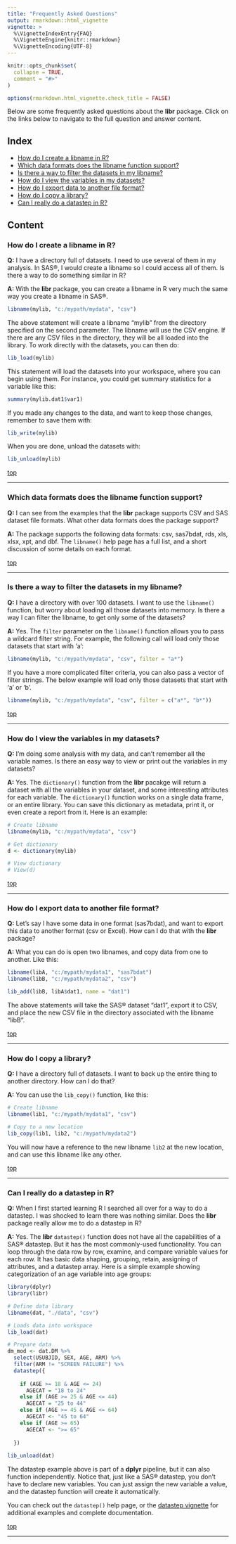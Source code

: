 ```yaml
---
title: "Frequently Asked Questions"
output: rmarkdown::html_vignette
vignette: >
  %\VignetteIndexEntry{FAQ}
  %\VignetteEngine{knitr::rmarkdown}
  %\VignetteEncoding{UTF-8}
---
```


```r
knitr::opts_chunk$set(
  collapse = TRUE,
  comment = "#>"
)

options(rmarkdown.html_vignette.check_title = FALSE)

```

Below are some frequently asked questions about the **libr** package. Click
on the links below to navigate to the full question and answer content.

## Index{#top}

* [How do I create a libname in R?](#libname)
* [Which data formats does the libname function support?](#formats)
* [Is there a way to filter the datasets in my libname?](#filter)
* [How do I view the variables in my datasets?](#dictionary)
* [How do I export data to another file format?](#export)
* [How do I copy a library?](#copy)
* [Can I really do a datastep in R?](#datastep)


## Content

### How do I create a libname in R? {#libname}

**Q:** I have a directory full of datasets.  I need to use several of them
in my analysis.  In SAS®, I would create a libname so I could access all of them.
Is there a way to do something similar in R?

**A:** With the **libr** package, you can create a libname in R very 
much the same way you create a libname in SAS®.  
```r
libname(mylib, "c:/mypath/mydata", "csv")

```
The above statement will create a libname "mylib" from the directory
specified on the second parameter.  The libname will use the CSV engine.
If there are any CSV files in the directory, they will be all loaded 
into the library.  To work directly with the datasets, you can then do:
```r
lib_load(mylib)
```
This statement will load the datasets into your workspace, where you can begin
using them.  For instance, you could get summary statistics for a variable like
this:
```r
summary(mylib.dat1$var1)
```

If you made any changes to the data, and want to keep those changes, remember
to save them with:
```r
lib_write(mylib)
```
When you are done, unload the datasets with:
```r
lib_unload(mylib)
```

[top](#top) 

******

### Which data formats does the libname function support? {#formats}

**Q:** I can see from the examples that the **libr** package supports
CSV and SAS dataset file formats.  What other data formats does the package
support?


**A:** The package supports the following data formats: csv, sas7bdat, 
rds, xls, xlsx, xpt, and dbf.  The `libname()` help page has a full list,
and a short discussion of some details on each format.

[top](#top) 

******

### Is there a way to filter the datasets in my libname? {#filter}

**Q:** I have a directory with over 100 datasets.  I want to use the 
`libname()` function, but worry about loading all those datasets into 
memory.  Is there a way I can filter the libname, to get only some of
the datasets?

**A:** Yes.  The `filter` parameter on the `libname()` function allows
you to pass a wildcard filter string.  For example, the following call
will load only those datasets that start with 'a':
```r
libname(mylib, "c:/mypath/mydata", "csv", filter = "a*")

```
If you have a more complicated filter criteria, you can also pass a vector
of filter strings.  The below example will load only those datasets that
start with 'a' or 'b'.
```r
libname(mylib, "c:/mypath/mydata", "csv", filter = c("a*", "b*"))

```

[top](#top) 

******


### How do I view the variables in my datasets? {#dictionary}

**Q:** I'm doing some analysis with my data, and can't remember all the variable
names.  Is there an easy way to view or print out the variables in my 
datasets?

**A:** Yes.  The `dictionary()` function from the **libr** pacakge will 
return a dataset with all the 
variables in your dataset, and some interesting attributes for each variable.
The `dictionary()` function works on a single data frame, or an entire 
library.  You can save this dictionary as metadata, print it, or even create 
a report from it.  Here is an example:
```r
# Create libname
libname(mylib, "c:/mypath/mydata", "csv")

# Get dictionary
d <- dictionary(mylib)

# View dictionary
# View(d)
```

[top](#top)

******

### How do I export data to another file format? {#export}

**Q:** Let's say I have some data in one format (sas7bdat), and want to export
this data to another format (csv or Excel).  How can I do that with the **libr**
package?

**A:** What you can do is open two libnames, and copy data from one to another.
Like this:
```r
libname(libA, "c:/mypath/mydata1", "sas7bdat")
libname(libB, "c:/mypath/mydata2", "csv")

lib_add(libB, libA$dat1, name = "dat1")

```
The above statements will take the SAS® dataset "dat1", export it to CSV, and
place the new CSV file in the directory associated with the libname "libB".

[top](#top) 

******


### How do I copy a library? {#copy}

**Q:** I have a directory full of datasets.  I want to back up the entire
thing to another directory.  How can I do that?

**A:** You can use the `lib_copy()` function, like this:
```r
# Create libname
libname(lib1, "c:/mypath/mydata1", "csv")

# Copy to a new location
lib_copy(lib1, lib2, "c:/mypath/mydata2")
```
You will now have a reference to the new libname `lib2` at the new location, and
can use this libname like any other.

[top](#top)

******

### Can I really do a datastep in R? {#datastep}

**Q:** When I first started learning R I searched all over for a way 
to do a datastep.  I was shocked to learn there was nothing similar.  Does
the **libr** package really allow me to do a datastep in R?

**A:** Yes.  The **libr** `datastep()` function does not have all the 
capabilities of a SAS® datastep.  But it has the most commonly-used 
functionality.  You can loop through the data row by row, examine, 
and compare variable values for each row.  It has basic data shaping, 
grouping, retain, assigning
of attributes, and a datastep array. Here is a simple example showing
categorization of an age variable into age groups:
```r
library(dplyr)
library(libr)

# Define data library
libname(dat, "./data", "csv") 

# Loads data into workspace
lib_load(dat)

# Prepare data
dm_mod <- dat.DM %>% 
  select(USUBJID, SEX, AGE, ARM) %>% 
  filter(ARM != "SCREEN FAILURE") %>% 
  datastep({
    
    if (AGE >= 18 & AGE <= 24)
      AGECAT = "18 to 24"
    else if (AGE >= 25 & AGE <= 44)
      AGECAT = "25 to 44"
    else if (AGE >= 45 & AGE <= 64)
      AGECAT <- "45 to 64"
    else if (AGE >= 65)
      AGECAT <- ">= 65"
    
  }) 
  
lib_unload(dat)
```
The datastep example above is part of a **dplyr** pipeline,
but it can also function independently.
Notice that, just like a SAS® datastep, you don't have to declare new variables.
You can just assign the new variable a value, and the datastep function will 
create it automatically.  

You can check out the `datastep()` help page, or the 
[datastep vignette](https://libr.r-sassy.org/articles/libr-datastep.html) 
for additional examples and complete documentation.

[top](#top) 

******


<!-- ### Question 2? {#q2} -->

<!-- **Q:** Question here. -->

<!-- **A:** Answer here. -->

<!-- [top](#top) -->

<!-- ****** -->

<!-- ### Question 1? {#q1} -->

<!-- **Q:** Question here. -->


<!-- **A:** Answer here. -->

<!-- [top](#top)  -->

<!-- ****** -->

